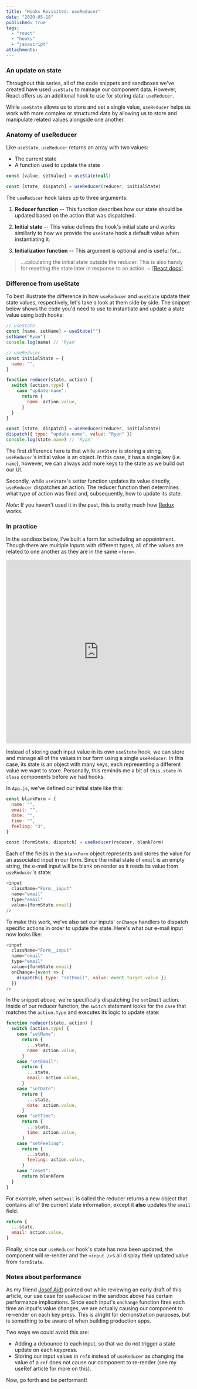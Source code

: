 ```yaml
---
title: "Hooks Revisited: useReducer"
date: "2020-05-18"
published: true
tags:
  - "react"
  - "hooks"
  - "javascript"
attachments:
---
```



### An update on state

Throughout this series, all of the code snippets and sandboxes we've created have used `useState` to manage our component data. However, React offers us an additional hook to use for storing data: `useReducer`.

While `useState` allows us to store and set a single value, `useReducer` helps us work with more complex or structured data by allowing us to store and manipulate related values alongside one another.

### Anatomy of useReducer

Like `useState`, `useReducer` returns an array with two values:

- The current state
- A function used to update the state

```javascript
const [value, setValue] = useState(null)

const [state, dispatch] = useReducer(reducer, initialState)
```

The `useReducer` hook takes up to three arguments:

1. **Reducer function** -- This function describes how our state should be updated based on the action that was dispatched.

2. **Initial state** -- This value defines the hook's initial state and works similiarly to how we provide the `useState` hook a default value when instantiating it.

3. **Initialization function** -- This argument is optional and is useful for...

> ...calculating the initial state outside the reducer. This is also handy for resetting the state later in response to an action. ~ [[React docs](https://reactjs.org/docs/hooks-reference.html#lazy-initialization)]

### Difference from useState

To best illustrate the difference in how `useReducer` and `useState` update their state values, respectively, let's take a look at them side by side. The snippet below shows the code you'd need to use to instantiate and update a state value using both hooks:

```javascript
// useState
const [name, setName] = useState("")
setName("Ryan")
console.log(name) // 'Ryan'

// useReducer
const initialState = {
  name: "",
}

function reducer(state, action) {
  switch (action.type) {
    case "update-name":
      return {
        name: action.value,
      }
  }
}

const [state, dispatch] = useReducer(reducer, initialState)
dispatch({ type: "update-name", value: "Ryan" })
console.log(state.name) // 'Ryan'
```

The first difference here is that while `useState` is storing a string, `useReducer`'s initial value is an object. In this case, it has a single key (i.e. `name`), however, we can always add more keys to the state as we build out our UI.

Secondly, while `useState`'s setter function updates its value directly, `useReducer` dispatches an action. The reducer function then determines what type of action was fired and, subsequently, how to update its state.

_Note:_ If you haven't used it in the past, this is pretty much how [Redux](https://redux.js.org/) works.

### In practice

In the sandbox below, I've built a form for scheduling an appointment. Though there are multiple inputs with different types, all of the values are related to one another as they are in the same `<form>`.

<iframe
  src="https://codesandbox.io/embed/hooksusereducer-5rntg?fontsize=14&hidenavigation=1&theme=dark"
  style="width:100%; height:500px; border:0; border-radius: 4px; overflow:hidden;"
  title="hooks/useReducer"
  allow="accelerometer; ambient-light-sensor; camera; encrypted-media; geolocation; gyroscope; hid; microphone; midi; payment; usb; vr"
  sandbox="allow-forms allow-modals allow-popups allow-presentation allow-same-origin allow-scripts"
></iframe>

Instead of storing each input value in its own `useState` hook, we can store and manage all of the values in our form using a single `useReducer`. In this case, its state is an object with many keys, each representing a different value we want to store. Personally, this reminds me a bit of `this.state` in `class` components before we had hooks.

In `App.js`, we've defined our initial state like this:

```javascript
const blankForm = {
  name: "",
  email: "",
  date: "",
  time: "",
  feeling: "3",
}

const [formState, dispatch] = useReducer(reducer, blankForm)
```

Each of the fields in the `blankForm` object represents and stores the value for an associated input in our form. Since the initial state of `email` is an empty string, the e-mail input will be blank on render as it reads its value from `useReducer`'s state:

```javascript
<input
  className="Form__input"
  name="email"
  type="email"
  value={formState.email}
/>
```

To make this work, we've also set our inputs' `onChange` handlers to dispatch specific actions in order to update the state. Here's what our e-mail input now looks like:

```javascript
<input
  className="Form__input"
  name="email"
  type="email"
  value={formState.email}
  onChange={event => {
    dispatch({ type: "setEmail", value: event.target.value })
  }}
/>
```

In the snippet above, we're specifically dispatching the `setEmail` action. Inside of our reducer function, the `switch` statement looks for the `case` that matches the `action.type` and executes its logic to update state:

```javascript
function reducer(state, action) {
  switch (action.type) {
    case "setName":
      return {
        ...state,
        name: action.value,
      }
    case "setEmail":
      return {
        ...state,
        email: action.value,
      }
    case "setDate":
      return {
        ...state,
        date: action.value,
      }
    case "setTime":
      return {
        ...state,
        time: action.value,
      }
    case "setFeeling":
      return {
        ...state,
        feeling: action.value,
      }
    case "reset":
      return blankForm
  }
}
```

For example, when `setEmail` is called the reducer returns a new object that contains all of the current state information, except it **also** updates the `email` field.

```javascript
return {
  ...state,
  email: action.value,
}
```

Finally, since our `useReducer` hook's state has now been updated, the component will re-render and the `<input />`s all display their updated value from `formState`.

### Notes about performance

As my friend [Josef Aidt](https://josefaidt.dev/) pointed out while reviewing an early draft of this article, our use case for `useReducer` in the sandbox above has certain performance implications. Since each input's `onChange` function fires each time an input's value changes, we are actually causing our component to re-render on each key press. This is alright for demonstration purposes, but is something to be aware of when building production apps.

Two ways we could avoid this are:

- Adding a debounce to each input, so that we do not trigger a state update on each keypress.
- Storing our input values in `ref`s instead of `useReducer` as changing the value of a `ref` does not cause our component to re-render (see my <Link to="/hooks-useref">useRef</Link> article for more on this).

Now, go forth and be performant!

